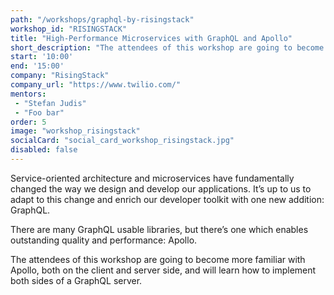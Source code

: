 ```yaml
---
path: "/workshops/graphql-by-risingstack"
workshop_id: "RISINGSTACK"
title: "High-Performance Microservices with GraphQL and Apollo"
short_description: "The attendees of this workshop are going to become more familiar with Apollo, both on the client and server side, and will learn how to implement both sides of a GraphQL server."
start: '10:00'
end: '15:00'
company: "RisingStack"
company_url: "https://www.twilio.com/"
mentors:
 - "Stefan Judis"
 - "Foo bar"
order: 5
image: "workshop_risingstack"
socialCard: "social_card_workshop_risingstack.jpg"
disabled: false
---
```


Service-oriented architecture and microservices have fundamentally changed the way we design
and develop our applications. It’s up to us to adapt to this change and enrich our developer toolkit
with one new addition: GraphQL.

There are many GraphQL usable libraries, but there’s one which enables outstanding quality and performance: Apollo.

The attendees of this workshop are going to become more familiar with Apollo, both on the client
and server side, and will learn how to implement both sides of a GraphQL server.